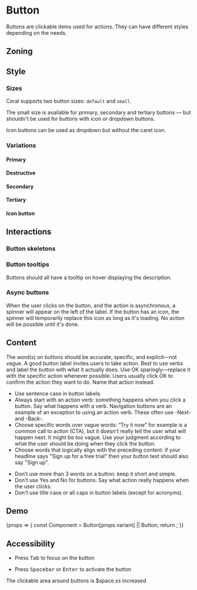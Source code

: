 
<Meta title="Components/Button" component={Button} />

<Links>
	<FigmaLink href="https://www.figma.com/file/vvJTHBAgiLfBpgeKEjmvvZ/Buttons" />
	<GitHubLink href="https://github.com/Talend/design-system/tree/master/src/components/Button" />
</Links>

# Button

Buttons are clickable items used for actions. They can have different styles depending on the needs.

## Zoning

<FigmaImage
	src="https://www.figma.com/file/qc8oUSyVJM67gSsbTShftt/%F0%9F%93%90-Zoning?node-id=12%3A64"
	alt="zoning image for buttons"
/>

## Style

### Sizes

Coral supports two button sizes: `default` and `small`.

The small size is available for primary, secondary and tertiary buttons — but shouldn't be used for buttons with icon or dropdown buttons.

Icon buttons can be used as dropdown but without the caret icon.

<FigmaImage
	src="https://www.figma.com/file/nLfALGpsfnvwlmm3Kix2TU/%F0%9F%A7%A9-Schema?node-id=4%3A57"
	alt="buttons sizes illustration"
/>

### Variations

<FigmaIframe
	light="https://www.figma.com/file/vvJTHBAgiLfBpgeKEjmvvZ/Buttons?node-id=332%3A0"
	dark="https://www.figma.com/file/vvJTHBAgiLfBpgeKEjmvvZ/Buttons?node-id=1%3A424"
/>

#### Primary

<Canvas withSource="open">
	<Story story={Stories.Primary} />
	<Story story={Stories.PrimaryIcon} />
	<Story story={Stories.PrimarySmall} />
	<Story story={Stories.PrimaryDisabled} />
	<Story story={Stories.PrimaryDisabledFocusable} />
	<Story story={Stories.PrimaryAsLink} />
</Canvas>

#### Destructive

<Canvas>
	<Story story={Stories.Destructive} />
	<Story story={Stories.DestructiveIcon} />
	<Story story={Stories.DestructiveSmall} />
	<Story story={Stories.DestructiveDisabled} />
	<Story story={Stories.DestructiveDisabledFocusable} />
	<Story story={Stories.DestructiveAsLink} />
</Canvas>

#### Secondary

<Canvas>
	<Story story={Stories.Secondary} />
	<Story story={Stories.SecondaryIcon} />
	<Story story={Stories.SecondarySmall} />
	<Story story={Stories.SecondaryDisabled} />
	<Story story={Stories.SecondaryDisabledFocusable} />
	<Story story={Stories.SecondaryAsLink} />
</Canvas>

#### Tertiary

<Canvas>
	<Story story={Stories.Tertiary} />
	<Story story={Stories.TertiaryIcon} />
	<Story story={Stories.TertiarySmall} />
	<Story story={Stories.TertiaryDisabled} />
	<Story story={Stories.TertiaryDisabledFocusable} />
	<Story story={Stories.TertiaryAsLink} />
</Canvas>

#### Icon button

<Canvas>
	<Story story={Stories.Icon} />
	<Story story={Stories.IconDisabled} />
	<Story story={Stories.IconDisabledFocusable} />
	<Story story={Stories.IconAsLink} />
</Canvas>

## Interactions

### Button skeletons

<Canvas>
	<Story story={Stories.SkeletonButton} />
	<Story story={Stories.SkeletonButtonSmall} />
	<Story story={Stories.SkeletonButtonIcon} />
</Canvas>

### Button tooltips

Buttons should all have a tooltip on hover displaying the description.

<Canvas>
	<Story story={Stories.TooltipButton} />
</Canvas>

### Async buttons

When the user clicks on the button, and the action is asynchronous, a spinner will appear on the left of the label.
If the button has an icon, the spinner will temporarily replace this icon as long as it's loading.
No action will be possible until it's done.

<Canvas>
	<Story story={Stories.Loading} />
</Canvas>

## Content

The word(s) on buttons should be accurate, specific, and explicit—not vague.
A good button label invites users to take action.
Best to use verbs and label the button with what it actually does.
Use OK sparingly—replace it with the specific action whenever possible.
Users usually click OK to confirm the action they want to do.
Name that action instead.

<Use>
	<Use.Do>
		<ul>
			<li>Use sentence case in button labels.</li>
			<li>
				Always start with an action verb: something happens when you click a button. Say what
				happens with a verb. Navigation buttons are an example of an exception to using an action
				verb. These often use -Next- and -Back-.
			</li>
			<li>
				Choose specific words over vague words: “Try it now” for example is a common call to action
				(CTA), but it doesn't really tell the user what will happen next. It might be too vague. Use
				your judgment according to what the user should be doing when they click the button.
			</li>
			<li>
				Choose words that logically align with the preceding content: if your headline says "Sign up
				for a free trial" then your button text should also say "Sign up".
			</li>
		</ul>
	</Use.Do>
	<Use.Dont>
		<ul>
			<li>Don’t use more than 3 words on a button: keep it short and simple.</li>
			<li>
				Don't use Yes and No for buttons. Say what action really happens when the user clicks.
			</li>
			<li>Don't use title case or all caps in button labels (except for acronyms).</li>
		</ul>
	</Use.Dont>
</Use>

## Demo

<Canvas>
	<Story
		name="usage"
		args={{
			variant: 'Primary',
			icon: 'talend-upload',
			children: 'Upload',
		}}
		argTypes={{
			variant: {
				description: 'Button variation',
				control: {
					type: 'select',
					options: ['', 'Primary', 'Secondary', 'Tertiary', 'Destructive', 'Icon'],
				},
			},
			small: {
				description: 'Button is small',
				control: {
					type: 'boolean',
				},
			},
			icon: {
				description: 'Button icon as illustration',
				control: {
					type: 'select',
					options: [''].concat(IconsProvider.getCurrentIconIds()),
				},
			},
			loading: {
				description: 'Button is loading',
				control: {
					type: 'boolean',
				},
			},
			disabled: {
				description: 'Button is disabled',
				control: {
					type: 'boolean',
				},
			},
		}}
	>
		{props => {
			const Component = Button[props.variant] || Button;
			return <Component {...props} />;
		}}
	</Story>
</Canvas>

<ArgsTable story="usage" />

## Accessibility

- Press <kbd>Tab</kbd> to focus on the button

- Press <kbd>Spacebar</kbd> or <kbd>Enter</kbd> to activate the button

The clickable area around buttons is $space.xs increased

<FigmaImage
	src="https://www.figma.com/file/nLfALGpsfnvwlmm3Kix2TU/Schema?node-id=217%3A136"
	alt="click area for buttons"
/>
